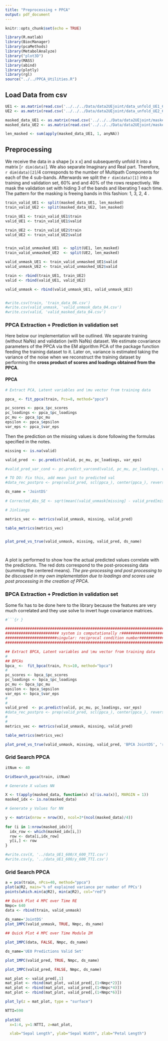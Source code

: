 ```yaml
---
title: "Preprocessing + PPCA"
output: pdf_document
---
```


```r
knitr::opts_chunk$set(echo = TRUE)
```

```r
library(R.matlab)
library(BiocManager)
library(pcaMethods)
library(MetabolAnalyze)
library("plot3D")
library(MASS)
library(abind)
library(plotly)
library(rgl)
source("../../PPCA_Utilities.R")

```

##  Load Data from csv 

```r

UE1 <- as.matrix(read.csv('../../../Data/data2UEjoint/data_unfold_UE1_600.csv', row.names = 1))
UE2 <- as.matrix(read.csv('../../../Data/data2UEjoint/data_unfold_UE2_600.csv', row.names = 1))

masked_data_UE1 <- as.matrix(read.csv('../../../Data/data2UEjoint/masked_data_UE1.csv', row.names = 1))
masked_data_UE2 <- as.matrix(read.csv('../../../Data/data2UEjoint/masked_data_UE2.csv'))[,c(-1,-2)]

len_masked <- sum(apply(masked_data_UE1, 1, anyNA))


```

## Preprocessing 

We receive the data in a shape [x x x] and subsequently unfold it into a matrix  [`r dim(data)`]. We also separate Imaginary and Real part. Therefore, `r dim(data)[2]`/4 corresponds to the number of Multipath Components for each of the 4 sub-bands. Afterwards we split the `r dim(data)[1]` into a training and validation set, 60% and and 40% of the rows respectively. We mask the validation set with hiding 3 of the bands and liberating 1 each time. The pattern for the masking is freeing bands in this fashion: 1, 3, 2, 4 .

```r

train_valid_UE1 <- split(masked_data_UE1, len_masked)
train_valid_UE2 <- split(masked_data_UE2, len_masked)

train_UE1 <- train_valid_UE1$train
valid_UE1 <- train_valid_UE1$valid

train_UE2 <- train_valid_UE2$train
valid_UE2 <- train_valid_UE2$valid


train_valid_unmasked_UE1  <- split(UE1, len_masked)
train_valid_unmasked_UE2  <- split(UE2, len_masked)

valid_unmask_UE1 <- train_valid_unmasked_UE1$valid
valid_unmask_UE2 <- train_valid_unmasked_UE2$valid

train <- rbind(train_UE1, train_UE2)
valid <- rbind(valid_UE1, valid_UE2)

valid_unmask <- rbind(valid_unmask_UE1, valid_unmask_UE2)


#write.csv(train, 'train_data_06.csv')
#write.csv(valid_unmask, 'valid_unmask_data_04.csv')
#write.csv(valid, 'valid_masked_data_04.csv')

```




### PPCA Extraction + Prediction in validation set

Here below our implementation will be outlined. We separate training (without NaNs) and validation (with NaNs) dataset. We estimate covariance parameters of the PPCA via the EM algorithm PCA of the package function feeding the training dataset to it. Later on, variance is estimated taking the variance of the noise when we reconstruct the training dataset by performing the **cross product of scores and loadings obtained from the PPCA**.

#### PPCA

```r

# Extract PCA, Latent variables and \mu vector from training data

ppca_ <- fit_ppca(train, Pcs=8, method="ppca")

pc_scores <- ppca_$pc_scores
pc_loadings <- ppca_$pc_loadings
pc_mu <- ppca_$pc_mu
epsilon <- ppca_$epsilon
var_eps <- ppca_$var_eps
```
Then the prediction on the missing values is done following the formulas specified in the notes.

```r
missing <- is.na(valid)

valid_pred  <- pc.predict(valid, pc_mu, pc_loadings, var_eps)

#valid_pred_var_cond <- pc.predict_varcond(valid, pc_mu, pc_loadings, var_eps)

# TO DO: Fix this, add mean just to predicted val 
#data_rec_postpro <- prep(valid_pred, scl(ppca_), center(ppca_), reverse=TRUE) 

```

```r
ds_name = 'JointDS'
  
# Corrected_Abs_SE <- sqrt(mean((valid_unmask[missing] - valid_pred[missing]))^2 / var(valid_unmask[missing]))

# Jinliangs

metrics_vec <- metrics(valid_unmask, missing, valid_pred)

table_metrics(metrics_vec)


plot_pred_vs_true(valid_unmask, missing, valid_pred, ds_name)




```
A plot is performed to show how the actual predicted values correlate with the predictions. The red dots correspond to the post-processing data (summing the centered means). *The pre-processing and post processing to be discussed in my own implementation due to loadings and scores use post processing in the creation of PPCA*.


### BPCA Extraction + Prediction in validation set

Some fix has to be done here to the library because the features are very much correlated and they use solve to invert huge covariance matrices.

```r
#```{r }

################################################################################
######################## system is computationally r############################
#######################singular: reciprocal condition number####################
################################################################################

## Extract BPCA, Latent variables and \mu vector from training data
#
## BPCAs
bpca_ <-  fit_bpca(train, Pcs=10, method="bpca")
#
pc_scores <- bpca_$pc_scores
pc_loadings <- bpca_$pc_loadings
pc_mu <- bpca_$pc_mu
epsilon <- bpca_$epsilon
var_eps <- bpca_$var_eps
#
#
valid_pred  <- pc.predict(valid, pc_mu, pc_loadings, var_eps)
#data_rec_postpro <- prep(valid_pred, scl(ppca_), center(ppca_), reverse=TRUE) 
#
#
metrics_vec <- metrics(valid_unmask, missing, valid_pred)

table_metrics(metrics_vec)
```


```r
plot_pred_vs_true(valid_unmask, missing, valid_pred, 'BPCA JointDS', 'red')

```

### Grid Search PPCA

```r
itNum <- 40

GridSearch_ppca(train, itNum)

```

```r

# Generate X values NN

X <- t(apply(masked_data, function(x) x[!is.na(x)], MARGIN = 1))
masked_idx <- is.na(masked_data)

# Generate y Values for NN

y <- matrix(nrow = nrow(X), ncol=3*(ncol(masked_data)/4))
  
for (i in 1:nrow(masked_idx)){
  idx_row <- which(masked_idx[i,])
  row <- data[i,idx_row]
  y[i,] <- row
}

#write.csv(X, '../data_UE1_600/X_600_TTI.csv')
#write.csv(y, '../data_UE1_600/y_600_TTI.csv')
```


### Grid Search PPCA
```r
a = pca(train, nPcs=40, method="ppca")
plot(a@R2, main='% of explained variance per number of PPCs')
points(which.min(a@R2), min(a@R2), col="red")
```

```r
## Quick Plot 4 MPC over Time RE
Nmpc= 640
data <- rbind(train, valid_unmask)
  
ds_name='JointDS'
plot_1MPC(valid_unmask, TRUE, Nmpc, ds_name)

```
```r
## Quick Plot 4 MPC over Time Module IM

plot_1MPC(data, FALSE, Nmpc, ds_name)

```

```r


ds_name='UE0 Predictions Valid Set'

plot_1MPC(valid_pred, TRUE, Nmpc, ds_name)

```

```r

plot_1MPC(valid_pred, FALSE, Nmpc, ds_name)


```


```r

mat_plot <- valid_pred[,1]
mat_plot <- rbind(mat_plot, valid_pred[,(1+Nmpc*2)])
mat_plot <- rbind(mat_plot, valid_pred[,(1+Nmpc*4)])
mat_plot <- rbind(mat_plot, valid_pred[,(1+Nmpc*6)])

plot_ly(z = mat_plot, type = "surface")

```
```r
NTTI=590
  
plot3d( 
  x=1:4, y=1:NTTI, z=mat_plot, 

  xlab="Sepal Length", ylab="Sepal Width", zlab="Petal Length")


```

